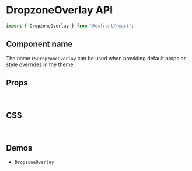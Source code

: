 
<Meta title="Components API/DropzoneOverlay" />

# DropzoneOverlay API

```js
import { DropzoneOverlay } from '@esfront/react';
```

## Component name

The name `ESDropzoneOverlay` can be used when providing default props or style overrides in the theme.

## Props

<TableInterface name="DropzoneOverlayProps" variant="props" />

<br />

## CSS

<TableInterface name="DropzoneOverlayClasses" variant="css" />

<br />

## Demos

<ul>
  <li>
    <LinkTo kind="components-DropzoneOverlay" story="demo">
      <code>DropzoneOverlay</code>
    </LinkTo>
  </li>
</ul>
